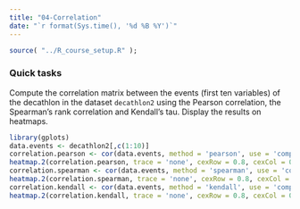 ```yaml
---
title: "04-Correlation"
date: "`r format(Sys.time(), '%d %B %Y')`"
---
```


```r
source( "../R_course_setup.R" );
```

### Quick tasks

Compute the correlation matrix between the events (first ten variables) of the decathlon in the dataset `decathlon2` using the Pearson correlation, the Spearman's rank correlation and Kendall's tau. Display the results on heatmaps.

```r
library(gplots)
data.events <- decathlon2[,c(1:10)]
correlation.pearson <- cor(data.events, method = 'pearson', use = 'complete.obs')
heatmap.2(correlation.pearson, trace = 'none', cexRow = 0.8, cexCol = 0.8, col= colorRampPalette(c("blue","white","red"))(20))
correlation.spearman <- cor(data.events, method = 'spearman', use = 'complete.obs')
heatmap.2(correlation.spearman, trace = 'none', cexRow = 0.8, cexCol = 0.8, col= colorRampPalette(c("blue","white","red"))(20))
correlation.kendall <- cor(data.events, method = 'kendall', use = 'complete.obs')
heatmap.2(correlation.kendall, trace = 'none', cexRow = 0.8, cexCol = 0.8, col= colorRampPalette(c("blue","white","red"))(20))

```

